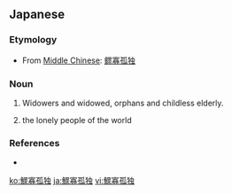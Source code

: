 ==Japanese==
{{ja-kanjitab}}

===Etymology===
* From [[w:Middle Chinese|Middle Chinese]]: [[鳏寡孤独]]

===Noun===
{{ja-noun|head=[[鰥寡]][[孤独]]|かんかこどく}}

# {{lb|ja|literally}} Widowers and widowed, orphans and childless elderly.
# {{lb|ja|idiom|sort=かんかこどく}} the lonely people of the world

===References===
* {{R:Kojien}}

[[ko:鰥寡孤独]]
[[ja:鰥寡孤独]]
[[vi:鰥寡孤独]]